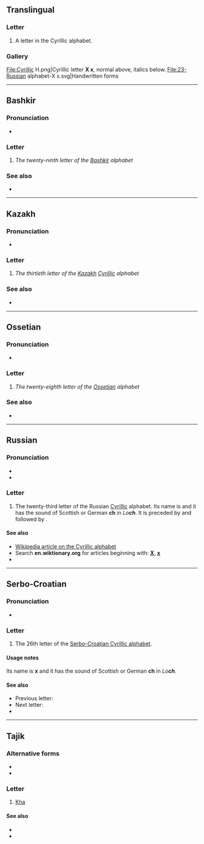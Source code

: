 {{also|ҳ|Х|-х|ҳ-|Appendix:Variations of "x"}}
{{character info}}
==Translingual==

===Letter===
{{mul-letter}}

# A letter in the Cyrillic alphabet.

===Gallery===
<gallery caption="Letter styles">
File:Cyrillic H.png|Cyrillic letter '''Х х''', normal above, italics below.
File:23-Russian alphabet-Х х.svg|Handwritten forms
</gallery>

----

==Bashkir==

===Pronunciation===
* {{qualifier|phoneme}} {{IPA|ba|/χ/}}

===Letter===
{{head|ba|letter|lower case||upper case|Х}}

# ''The twenty-ninth letter of the [[Bashkir]] alphabet''

===See also===
* {{list:Cyrillic script letters/ba}}

----

==Kazakh==
{{kk-regional|х|ح}}

===Pronunciation===
* {{qualifier|phoneme}} {{IPA|kk|/x/}}

===Letter===
{{head|kk|letter|lower case||upper case|Х}}

# ''The thirtieth letter of the [[Kazakh]] [[Cyrillic]] alphabet''

===See also===
* {{list:Cyrillic script letters/kk}}

----

==Ossetian==

===Pronunciation===
* {{qualifier|phoneme}} {{IPA|os|/χ/}}

===Letter===
{{head|os|letter|sc=Cyrl|upper case|Х}}

# ''The twenty-eighth letter of the [[Ossetian]] alphabet''

===See also===
* {{list:Cyrillic script letters/os}}

----

==Russian==

===Pronunciation===
* {{ru-IPA|х}}
* {{audio|ru|Ru-х.ogg|Audio}}

===Letter===
{{head|ru|letter|lower case||upper case|Х}}

# The twenty-third letter of the Russian [[Cyrillic]] alphabet. Its name is {{m|ru|ха}} and it has the sound of Scottish or German '''ch''' in ''Lo'''ch'''''. It is preceded by {{m|ru|ф|Ф}} and followed by {{m|ru|ц|Ц}}.

====See also====
* [[w:Cyrillic alphabet|Wikipedia article on the Cyrillic alphabet]]
* Search '''en.wiktionary.org''' for articles beginning with: '''[http://en.wiktionary.org/w/index.php?title=Special%3AAllpages&from=%D0%A5&namespace=0 Х]''', '''[http://en.wiktionary.org/w/index.php?title=Special%3AAllpages&from=%D1%85&namespace=0 х]'''
* {{list:Cyrillic script letters/ru}}

----

==Serbo-Croatian==
{{attention|sh}}

===Pronunciation===
* {{qualifier|phoneme}} {{IPA|sh|/x/}}

===Letter===
{{head|sh|letter|lower case||upper case|Х}}

# The 26th letter of the [[Serbo-Croatian Cyrillic alphabet]].

====Usage notes====
Its name is '''х''' and it has the sound of Scottish or German '''ch''' in ''Lo'''ch'''''.

====See also====
* Previous letter: {{l|sh|ф}}
* Next letter: {{l|sh|ц}}
* {{list:Cyrillic script letters/sh}}

----

==Tajik==

===Alternative forms===
* {{l|tg|x|sc=Latn}}
* {{l|tg|خ|sc=Arab}}

===Letter===
{{head|tg|letter|lower case||upper case|Х}}

# [[Kha]]

====See also====
* {{l|tg|ҳ}}
* {{list:Cyrillic script letters/tg}}